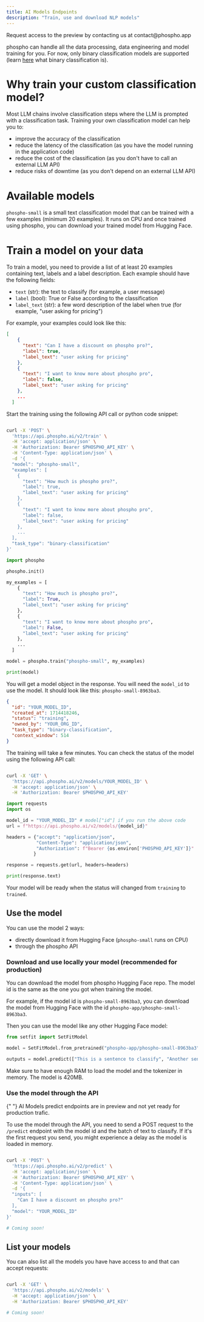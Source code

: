 ```yaml
---
title: AI Models Endpoints
description: "Train, use and download NLP models"
---
```


<Note>
  Request access to the preview by contacting us at contact@phospho.app
</Note>

phospho can handle all the data processing, data engineering and model training for you.
For now, only binary classification models are supported (learn [here](https://en.wikipedia.org/wiki/Binary_classification) what binary classification is).

# Why train your custom classification model?

Most LLM chains involve classification steps where the LLM is prompted with a classification task.
Training your own classification model can help you to:

- improve the accuracy of the classification
- reduce the latency of the classification (as you have the model running in the application code)
- reduce the cost of the classification (as you don't have to call an external LLM API)
- reduce risks of downtime (as you don't depend on an external LLM API)

# Available models

`phospho-small` is a small text classification model that can be trained with a few examples (minimum 20 examples).
It runs on CPU and once trained using phospho, you can download your trained model from Hugging Face.

# Train a model on your data

To train a model, you need to provide a list of at least 20 examples containing text, labels and a label description.
Each example should have the following fields:

- `text` (str): the text to classify (for example, a user message)
- `label` (bool): True or False according to the classification
- `label_text` (str): a few word description of the label when true (for example, "user asking for pricing")

For example, your examples could look like this:

```json
[
    {
      "text": "Can I have a discount on phospho pro?",
      "label": true,
      "label_text": "user asking for pricing"
    },
    {
      "text": "I want to know more about phospho pro",
      "label": false,
      "label_text": "user asking for pricing"
    },
    ...
  ]
```

Start the training using the following API call or python code snippet:

<CodeGroup>

```bash HTTP API

curl -X 'POST' \
  'https://api.phospho.ai/v2/train' \
  -H 'accept: application/json' \
  -H 'Authorization: Bearer $PHOSPHO_API_KEY' \
  -H 'Content-Type: application/json' \
  -d '{
  "model": "phospho-small",
  "examples": [
    {
      "text": "How much is phospho pro?",
      "label": true,
      "label_text": "user asking for pricing"
    },
    {
      "text": "I want to know more about phospho pro",
      "label": false,
      "label_text": "user asking for pricing"
    },
    ...
  ],
  "task_type": "binary-classification"
}'
```

```python Python
import phospho

phospho.init()

my_examples = [
    {
      "text": "How much is phospho pro?",
      "label": True,
      "label_text": "user asking for pricing"
    },
    {
      "text": "I want to know more about phospho pro",
      "label": False,
      "label_text": "user asking for pricing"
    },
    ...
  ]

model = phospho.train("phospho-small", my_examples)

print(model)
```

</CodeGroup>

You will get a model object in the response. You will need the `model_id` to use the model. It should look like this: `phospho-small-8963ba3`.

```json
{
  "id": "YOUR_MODEL_ID",
  "created_at": 1714418246,
  "status": "training",
  "owned_by": "YOUR_ORG_ID",
  "task_type": "binary-classification",
  "context_window": 514
}
```

The training will take a few minutes. You can check the status of the model using the following API call:

<CodeGroup>

```bash HTTP API

curl -X 'GET' \
  'https://api.phospho.ai/v2/models/YOUR_MODEL_ID' \
  -H 'accept: application/json' \
  -H 'Authorization: Bearer $PHOSPHO_API_KEY'
```

```python Python
import requests
import os

model_id = "YOUR_MODEL_ID" # model["id"] if you run the above code
url = f"https://api.phospho.ai/v2/models/{model_id}"

headers = {"accept": "application/json",
           "Content-Type": "application/json",
           "Authorization": f"Bearer {os.environ['PHOSPHO_API_KEY']}"
          }

response = requests.get(url, headers=headers)

print(response.text)
```

</CodeGroup>

Your model will be ready when the status will changed from `training` to `trained`.

## Use the model

You can use the model 2 ways:

- directly download it from Hugging Face (`phospho-small` runs on CPU)
- through the phospho API

### Download and use locally your model (recommended for production)

You can download the model from phospho Hugging Face repo. The model id is the same as the one you got when training the model.

For example, if the model id is `phospho-small-8963ba3`, you can download the model from Hugging Face with the id `phospho-app/phospho-small-8963ba3`.

Then you can use the model like any other Hugging Face model:

```python
from setfit import SetFitModel

model = SetFitModel.from_pretrained("phospho-app/phospho-small-8963ba3")

outputs = model.predict(["This is a sentence to classify", "Another sentence"])
```

Make sure to have enough RAM to load the model and the tokenizer in memory. The model is 420MB.

### Use the model through the API

<Warning>
  {" "}
  AI Models predict endpoints are in preview and not yet ready for production trafic.
</Warning>

To use the model through the API, you need to send a POST request to the `/predict` endpoint with the model id and the batch of text to classify.
If it's the first request you send, you might experience a delay as the model is loaded in memory.

<CodeGroup>

```bash HTTP API

curl -X 'POST' \
  'https://api.phospho.ai/v2/predict' \
  -H 'accept: application/json' \
  -H 'Authorization: Bearer $PHOSPHO_API_KEY' \
  -H 'Content-Type: application/json' \
  -d '{
  "inputs": [
    "Can I have a discount on phospho pro?"
  ],
  "model": "YOUR_MODEL_ID"
}'
```

```python Python
# Coming soon!
```

</CodeGroup>

## List your models

You can also list all the models you have have access to and that can accept requests:

<CodeGroup>

```bash HTTP API

curl -X 'GET' \
  'https://api.phospho.ai/v2/models' \
  -H 'accept: application/json' \
  -H 'Authorization: Bearer $PHOSPHO_API_KEY'
```

```python Python
# Coming soon!
```

</CodeGroup>
